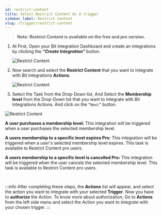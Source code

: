 ```yaml
---
id: restrict-content
title: Select Restrict Content As A trigger
sidebar_label: Restrict Content
slug: /trigger/restrict-content
---
```



> **Note: Restrict Content is available on the free and pro version.**

1. At First, Open your Bit Integration Dashboard and create an integrations by clicking the **_“Create Integration”_** button.

   <Image src="trigger/_create-integrations" alt="Restrict Content" w="1020" h="350" />

2. Now search and select the **Restrict Content** that you want to integrate with Bit Integrations **Actions**.

   <Image src="trigger/restrict-content/select-trigger" alt="Restrict Content" w="1020" h="350" />

3.	Select the Task from the Drop-Down list, And Select the **Membership level** from the Drop-Down list that you want to integrate with Bit Integrations Actions. And click on the `“Next”` button.

   <Image src="trigger/restrict-content/select-form-or-task-name" alt="Restrict Content" w="1020" h="350"/>

**A user purchases a membership level:** This integration will be triggered when a user purchases the selected membership level.

**A users membership to a specific level expires Pro:** This integration will be triggered when a user's selected membership level expires. This task is available to Restrict Content pro users.

**A users membership to a specific level is cancelled Pro:** This integration will be triggered when the user cancels the selected membership level. This task is available to Restrict Content pro users.
 

<br/>

:::info
  After completing these steps, the **Actions** list will appear, and select the action you want to integrate with your selected **Trigger**. Now you have to **authorize** the Action. To know more about authorization, Go to **Actions** from the left side menu and select the Action you want to integrate with your chosen trigger.
:::

<Feedback/>